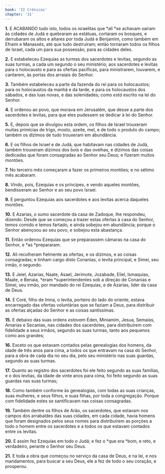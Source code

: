 ```yaml
---
book: 'II Crônicas'
chapter: '31'
---
```


**1.** E ACABANDO tudo isto, todos os israelitas que *ali *se achavam saíram às cidades de Judá e quebraram as estátuas, cortaram os bosques, e derrubaram os altos e altares por toda Judá e Benjamim, como também em Efraim e Manassés, até que tudo destruíram; então tornaram todos os filhos de Israel, cada um para sua possessão, para as cidades deles.

**2.** E estabeleceu Ezequias as turmas dos sacerdotes e levitas, segundo as suas turmas, a cada um segundo o seu ministério; aos sacerdotes e levitas para o holocausto e para as ofertas pacíficas, para ministrarem, louvarem, e cantarem, às portas dos arraiais do Senhor.

**3.** Também estabeleceu a parte da fazenda do rei para os holocaustos; para os holocaustos da manhã e da tarde, e para os holocaustos dos sábados, e das luas novas, e das solenidades; como *está* escrito na lei do Senhor.

**4.** E ordenou ao povo, que morava em Jerusalém, que desse a parte dos sacerdotes e levitas, para que eles pudessem se dedicar à lei do Senhor.

**5.** E, depois que se divulgou esta ordem, os filhos de Israel trouxeram muitas primícias de trigo, mosto, azeite, mel, e de todo o produto do campo; também os dízimos de tudo trouxeram em abundância.

**6.** E os filhos de Israel e de Judá, que habitavam nas cidades de Judá, também trouxeram dízimos dos bois e das ovelhas, e dízimos das coisas dedicadas que foram consagradas ao Senhor seu Deus; e fizeram muitos montões.

**7.** No terceiro mês começaram a fazer os primeiros montões; e no sétimo mês acabaram.

**8.** Vindo, pois, Ezequias e os príncipes, e vendo aqueles montões, bendisseram ao Senhor e ao seu povo Israel.

**9.** E perguntou Ezequias aos sacerdotes e aos levitas acerca daqueles montões.

**10.** E Azarias, o sumo sacerdote da casa de Zadoque, lhe respondeu, dizendo: Desde que se começou a trazer estas ofertas à casa do Senhor, temos comido e temos fartado, e ainda sobejou em abundância; porque o Senhor abençoou ao seu povo, e sobejou esta abastança.

**11.** Então ordenou Ezequias que se preparassem câmaras na casa do Senhor, e *as *prepararam.

**12.** Ali recolheram fielmente as ofertas, e os dízimos, e as coisas consagradas; e tinham cargo disto Conanias, o levita principal, e Simei, seu irmão, o segundo.

**13.** E Jeiel, Azarias, Naate, Asael, Jerimote, Jozabade, Eliel, Ismaquias, Maate, e Benaia, *eram *superintendentes sob a direção de Conanias e Simei, seu irmão, por mandado do rei Ezequias, e de Azarias, líder da casa de Deus.

**14.** E Coré, filho de Imna, o levita, porteiro do lado do oriente, estava encarregado das ofertas voluntárias que se faziam a Deus, para distribuir as ofertas alçadas do Senhor e as coisas santíssimas.

**15.** E debaixo das suas ordens *estavam* Éden, Miniamim, Jesua, Semaías, Amarias e Secanias, nas cidades dos sacerdotes, para distribuírem com fidelidade a seus irmãos, segundo as suas turmas, tanto aos pequenos como aos grandes;

**16.** Exceto os que estavam contados pelas genealogias dos homens, da idade de três anos para cima, a todos os que entravam na casa do Senhor, para a obra de cada dia no seu dia, pelo seu ministério nas suas guardas, segundo as suas turmas.

**17.** Quanto ao registro dos sacerdotes foi ele feito segundo as suas famílias, e o dos levitas, da idade de vinte anos para cima, foi feito segundo as suas guardas nas suas turmas;

**18.** Como também conforme às genealogias, com todas as suas crianças, suas mulheres, e seus filhos, e suas filhas, por toda a congregação. Porque com fidelidade estes se santificavam nas coisas consagradas.

**19.** Também dentre os filhos de Arão, os sacerdotes, que estavam nos campos dos arrabaldes das suas cidades, em cada cidade, havia homens que foram designados pelos seus nomes para distribuírem as porções a todo o homem entre os sacerdotes e a todos os que estavam contados entre os levitas.

**20.** E assim fez Ezequias em todo o Judá; e fez o *que era *bom, e reto, e verdadeiro, perante o Senhor seu Deus.

**21.** E toda a obra que começou no serviço da casa de Deus, e na lei, e nos mandamentos, para buscar a seu Deus, ele a fez de todo o seu coração, e prosperou.